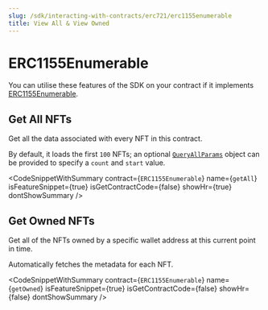 ```yaml
---
slug: /sdk/interacting-with-contracts/erc721/erc1155enumerable
title: View All & View Owned
---
```



# ERC1155Enumerable

You can utilise these features of the SDK on your contract if it implements [ERC1155Enumerable](/extensions/erc-1155/enumerable).

<div className="row" style={{ marginBottom: 24 }}>
  <div className="col col--12" style={{ marginTop: 8 }}>
    <QuickstartCard
      name="Learn how to implement ERC1155Enumerable in your smart contract"
      link={"/extensions/erc-1155/enumerable"}
      image="/assets/icons/general.png"
    />
  </div>
</div>

## Get All NFTs

Get all the data associated with every NFT in this contract.

By default, it loads the first `100` NFTs; an optional [`QueryAllParams`](https://portal.thirdweb.com/typescript/sdk.queryallparams)
object can be provided to specify a `count` and `start` value.

<CodeSnippetWithSummary
  contract={`ERC1155Enumerable`}
  name={`getAll`}
  isFeatureSnippet={true}
  isGetContractCode={false}
  showHr={true}
  dontShowSummary
/>

## Get Owned NFTs

Get all of the NFTs owned by a specific wallet address at this current point in time.

Automatically fetches the metadata for each NFT.

<CodeSnippetWithSummary
  contract={`ERC1155Enumerable`}
  name={`getOwned`}
  isFeatureSnippet={true}
  isGetContractCode={false}
  showHr={false}
  dontShowSummary
/>
